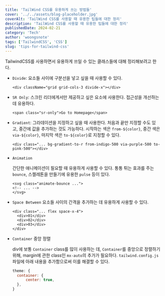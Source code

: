 ```yaml
---
title: 'TailWind CSS를 유용하게 쓰는 방법들'
cover: '../../assets/blog-placeholder.jpg'
coverAlt: 'TailWind CSS를 사용할 때 유용한 팁들에 대한 정리'
description: 'TailWind CSS를 사용할 때 유용한 팁들에 대한 정리'
publishedDate: 2024-02-21
category: 'Tech'
author: 'woongsnote'
tags: ['TailwindCSS', 'CSS']
slug: 'tips-for-tailwind-css'
---
```


TailwindCSS를 사용하면서 유용하게 쓰일 수 있는 클래스들에 대해 정리해보려고 한다.

- `Divide`: 요소들 사이에 구분선을 넣고 싶을 때 사용할 수 있다.

  ```tsx
  <div className="grid grid-cols-3 divide-x"></div>
  ```

- `SR Only`: 스크린 리더에게서만 제공하고 싶은 요소에 사용한다. 접근성을 개선하는 데 유용하다.

  ```tsx
  <span class="sr-only">Go to Homepage</span>
  ```

- `Gradient`:
  그라데이션을 지정하고 싶을 때 사용한다. 처음과 끝만 지정할 수도 있고, 중간에 값을 추가하는 것도 가능하다.
  시작하는 색은 `from-${color}`, 중간 색은 `via-${color}`, 마지막 색은 `to-${color}`로 지정할 수 있다.

  ```tsx
  <div class="... bg-gradient-to-r from-indigo-500 via-purple-500 to-pink-500"></div>
  ```

- `Animation`

  간단한 애니메이션이 필요할 때 유용하게 사용할 수 있다. 통통 튀는 효과를 주는 `bounce`, 스켈레톤을 만들기에 유용한 `pulse` 등이 있다.

  ```tsx
  <svg class="animate-bounce ...">
  <!-- ... -->
  </svg>
  ```

- `Space Between`
  요소들 사이의 간격을 추가하는 데 유용하게 사용할 수 있다.

  ```tsx
  <div class="... flex space-x-4">
    <div>01</div>
    <div>02</div>
    <div>03</div>
  </div>
  ```

- `Container` 중앙 정렬

  div에 보통 `Container` class를 많이 사용하는 데, `Container`를 중앙으로 정렬하기 위해, margin에 관한 class인 `mx-auto`의 추가가 필요하다.
  `tailwind.config.js` 파일에 아래 내용을 추가함으로써 이를 해결할 수 있다.

  ```js
  theme: {
    container: {
        center: true,
    },
  }
  ```
